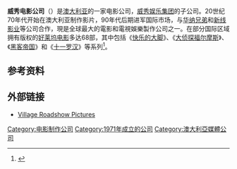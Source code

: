 {{noteTA
|G1=Show
|G2=Movie
}}
{{Infobox company
| name = 威秀电影公司<br>Village Roadshow Pictures
| logo = [[file:Village-Roadshow-Pictures-Logo.svg|250px]]
| type = 子公司
| key_people = [[布鲁斯·伯曼|布鲁斯·伯曼]] (董事长 & CEO)
| industry = 电影业
| founded = {{Start date and age|1986}}
| founder = [[威秀有限公司|威秀有限公司]]
| products = 电影制作
| revenue = 
| operating_income = 
| num_employees = 
| parent = [[威秀有限公司|威秀娱乐集团]]
| homepage = {{URL|vreg.com}}
| location = {{USA}}[[加利福尼亚|加利福尼亚]][[洛杉矶|洛杉矶]]
| locations = 
| owner = BGH Capital
}}
'''威秀电影公司'''（{{lang-en|Village Roadshow Pictures}}）是[[澳大利亚|澳大利亚]]的一家电影公司，[[威秀娱乐集团|威秀娱乐集团]]的子公司。20世纪70年代开始在澳大利亚制作影片，90年代后期进军国际市场，与[[华纳兄弟|华纳兄弟]]和[[新线影业|新线影业]]等公司合作，現是全球最大的電影和電視娛樂製作公司之一。在部分国际区域拥有版权的[[好莱坞电影|好莱坞电影]]多达68部，其中包括《[[快乐的大脚|快乐的大脚]]》、《[[大侦探福尔摩斯|大侦探福尔摩斯]]》、《[[黑客帝国|黑客帝国]]》和《[[十一罗汉|十一罗汉]]》等系列<ref>{{cite web | language = zh-cn | publisher = 网易娱乐 | title = 好莱坞大制片公司进中国 将与章子怡周星驰合作 | url = http://ent.163.com/11/1102/08/7HRGCNDK000300B1.html | date = 2011-11-03 | accessdate = 2011-11-03 | archive-date = 2020-08-09 | archive-url = https://web.archive.org/web/20200809154517/http://ent.163.com/11/1102/08/7HRGCNDK000300B1.html | dead-url = no }}</ref>。

==参考资料==
{{reflist}}


==外部链接==
* [https://web.archive.org/web/20100310091542/http://village.com.au/ Village Roadshow Pictures]

{{美加電影製片廠}}

[[Category:电影制作公司|Category:电影制作公司]]
[[Category:1971年成立的公司|Category:1971年成立的公司]]
[[Category:澳大利亞媒體公司|Category:澳大利亞媒體公司]]